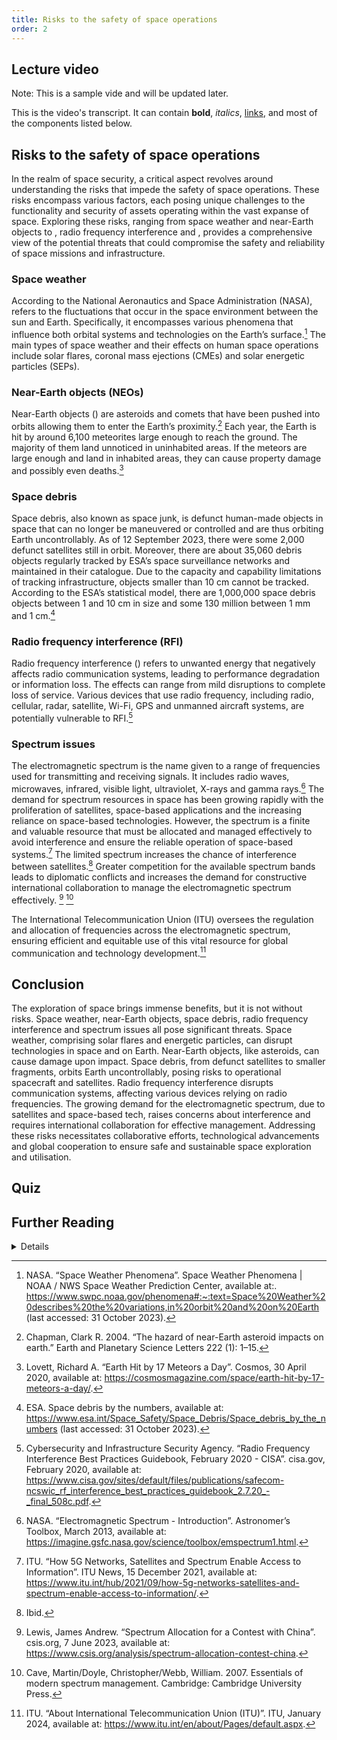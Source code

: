 ```yaml
---
title: Risks to the safety of space operations
order: 2
---
```


## Lecture video
Note: This is a sample vide and will be updated later.
<LectureVideo lu="15" vl="vl1" provider="">

This is the video's transcript. It can contain **bold**, _italics_, [links](#1), and most of the components listed below.

</LectureVideo>

## Risks to the safety of space operations
In the realm of space security, a critical aspect revolves around understanding the risks that impede the safety of space operations. These risks encompass various factors, each posing unique challenges to the functionality and security of assets operating within the vast expanse of space. Exploring these risks, ranging from space weather and near-Earth objects to <Term t="space debris"/>, radio frequency interference and <Term t="spectrum issues"/>, provides a comprehensive view of the potential threats that could compromise the safety and reliability of space missions and infrastructure.

### Space weather
According to the National Aeronautics and Space Administration (NASA), <Term t="space weather"/> refers to the fluctuations that occur in the space environment between the sun and Earth. Specifically, it encompasses various phenomena that influence both orbital systems and technologies on the Earth’s surface.[^18] The main types of space weather and their effects on human space operations include solar flares, coronal mass ejections (CMEs) and solar energetic particles (SEPs).

### Near-Earth objects (NEOs)
Near-Earth objects (<Term t="NEOs"/>) are asteroids and comets that have been pushed into orbits allowing them to enter the Earth’s proximity.[^19] Each year, the Earth is hit by around 6,100 meteorites large enough to reach the ground. The majority of them land unnoticed in uninhabited areas. If the meteors are large enough and land in inhabited areas, they can cause property damage and possibly even deaths.[^20]

### Space debris
Space debris, also known as space junk, is defunct human-made objects in space that can no longer be maneuvered or controlled and are thus orbiting Earth uncontrollably. As of 12 September 2023, there were some 2,000 defunct satellites still in orbit. Moreover, there are about 35,060 debris objects regularly tracked by ESA’s space surveillance networks and maintained in their catalogue. Due to the capacity and capability limitations of tracking infrastructure, objects smaller than 10 cm cannot be tracked. According to the ESA’s statistical model, there are 1,000,000 space debris objects between 1 and 10 cm in size and some 130 million between 1 mm and 1 cm.[^21]

### Radio frequency interference (RFI)
Radio frequency interference (<Term t="RFI"/>) refers to unwanted energy that negatively affects radio communication systems, leading to performance degradation or information loss. The effects can range from mild disruptions to complete loss of service. Various devices that use radio frequency, including radio, cellular, radar, satellite, Wi-Fi, GPS and unmanned aircraft systems, are potentially vulnerable to RFI.[^22]

### Spectrum issues
The electromagnetic spectrum is the name given to a range of frequencies used for transmitting and receiving signals. It includes radio waves, microwaves, infrared, visible light, ultraviolet, X-rays and gamma rays.[^23] The demand for spectrum resources in space has been growing rapidly with the proliferation of satellites, space-based applications and the increasing reliance on space-based technologies. However, the spectrum is a finite and valuable resource that must be allocated and managed effectively to avoid interference and ensure the reliable operation of space-based systems.[^24] The limited spectrum increases the chance of interference between satellites.[^25]  Greater competition for the available spectrum bands leads to diplomatic conflicts and increases the demand for constructive international collaboration to manage the electromagnetic spectrum effectively. [^26] [^27]

The International Telecommunication Union (ITU) oversees the regulation and allocation of frequencies across the electromagnetic spectrum, ensuring efficient and equitable use of this vital resource for global communication and technology development.[^28]

## Conclusion
The exploration of space brings immense benefits, but it is not without risks. Space weather, near-Earth objects, space debris, radio frequency interference and spectrum issues all pose significant threats. Space weather, comprising solar flares and energetic particles, can disrupt technologies in space and on Earth. Near-Earth objects, like asteroids, can cause damage upon impact. Space debris, from defunct satellites to smaller fragments, orbits Earth uncontrollably, posing risks to operational spacecraft and satellites. Radio frequency interference disrupts communication systems, affecting various devices relying on radio frequencies. The growing demand for the electromagnetic spectrum, due to satellites and space-based tech, raises concerns about interference and requires international collaboration for effective management. Addressing these risks necessitates collaborative efforts, technological advancements and global cooperation to ensure safe and sustainable space exploration and utilisation.

## Quiz
<Quiz>
  <Question type="Radio" question="What is the term used to describe the fluctuations occurring in the space environment between the sun and the Earth, impacting both orbital systems and technologies on the Earth’s surface?">
    <RadioChoice value="Near-Earth objects (NEOs)" />
    <RadioChoice value="Space debris" />
    <RadioChoice correct="true" value="Space weather" />
    <RadioChoice value="Solar flares" />
  </Question>
  <Question type="Radio" question="What is the name given to defunct human-made objects in space that orbit the Earth uncontrollably?">
    <RadioChoice value="Radio frequency interference (RFI)" />
    <RadioChoice value="Spectrum issues" />
    <RadioChoice correct="true" value="Space debris" />
    <RadioChoice value="Near-Earth objects (NEOs)" />
  </Question>
  <Question type="Radio" question="Which term refers to unwanted energy that negatively affects radio communication systems?">
    <RadioChoice value="Near-Earth objects (NEOs)" />
    <RadioChoice value="Space weather" />
    <RadioChoice correct="true" value="Radio frequency interference (RFI)" />
    <RadioChoice value="Solar flares" />
  </Question>
  <Question type="Radio" question="What poses risks to operational spacecraft and satellites and consists of defunct satellites and smaller fragments orbiting the Earth?">
    <RadioChoice value="Spectrum issues" />
    <RadioChoice correct="true" value="Space debris" />
    <RadioChoice value="Magnetic anomalies" />
    <RadioChoice value="Atmospheric disturbances" />
  </Question>
</Quiz>

## Further Reading
<DetailsGroup>
<Details summary="Reference List">
* Cave, Martin/Doyle, Christopher/Webb, William. 2007. Essentials of Modern Spectrum Management. Cambridge: Cambridge University Press.
* Cybersecurity and Infrastructure Security Agency. “Radio Frequency Interference Best Practices Guidebook, February 2020 - CISA”. cisa.gov, February 2020, available at: [URL](https://www.cisa.gov/sites/default/files/publications/safecom-ncswic_rf_interference_best_practices_guidebook_2.7.20_-_final_508c.pdf).
* Chapman, Clark R. 2004. “The hazard of near-Earth asteroid impacts on earth”. Earth and Planetary Science Letters 222 (1): 1–15.
* ESA. Space debris by the numbers, available at: [URL](https://www.esa.int/Space_Safety/Space_Debris/Space_debris_by_the_numbers) (last accessed: 31 October 2023).
* ITU. “About International Telecommunication Union (ITU)”. ITU, January 2024, available at: [URL](https://www.itu.int/en/about/Pages/default.aspx).
* ITU. “How 5G Networks, Satellites and Spectrum Enable Access to Information”. ITU News, 15 December 2021, available at: [URL](https://www.itu.int/hub/2021/09/how-5g-networks-satellites-and-spectrum-enable-access-to-information/).
* Lewis, James Andrew. “Spectrum Allocation for a Contest with China”. csis.org, 7 June 2023, available at: [URL](https://www.csis.org/analysis/spectrum-allocation-contest-china).
* Lovett, Richard A. “Earth Hit by 17 Meteors a Day”. Cosmos, 30 April 2020, available at: [URL](https://cosmosmagazine.com/space/earth-hit-by-17-meteors-a-day/).
* NASA. “Electromagnetic Spectrum - Introduction”. Astronomer’s Toolbox, March 2013, available at: [URL](https://imagine.gsfc.nasa.gov/science/toolbox/emspectrum1.html).
* NASA. “Space Weather Phenomena.” Space Weather Phenomena | NOAA / NWS Space Weather Prediction Center, available at: [URL](https://www.swpc.noaa.gov/phenomena#:~:text=Space%20Weather%20describes%20the%20variations,in%20orbit%20and%20on%20Earth) (last accessed: 31 October 2023).
</Details>
</DetailsGroup>

[^18]: NASA. “Space Weather Phenomena”. Space Weather Phenomena | NOAA / NWS Space Weather Prediction Center, available at:. https://www.swpc.noaa.gov/phenomena#:~:text=Space%20Weather%20describes%20the%20variations,in%20orbit%20and%20on%20Earth (last accessed: 31 October 2023).
[^19]: Chapman, Clark R. 2004. “The hazard of near-Earth asteroid impacts on earth.” Earth and Planetary Science Letters 222 (1): 1–15.
[^20]: Lovett, Richard A. “Earth Hit by 17 Meteors a Day”. Cosmos, 30 April 2020, available at: https://cosmosmagazine.com/space/earth-hit-by-17-meteors-a-day/.
[^21]: ESA. Space debris by the numbers, available at: https://www.esa.int/Space_Safety/Space_Debris/Space_debris_by_the_numbers (last accessed: 31 October 2023).
[^22]: Cybersecurity and Infrastructure Security Agency. “Radio Frequency Interference Best Practices Guidebook, February 2020 - CISA”. cisa.gov, February 2020, available at: https://www.cisa.gov/sites/default/files/publications/safecom-ncswic_rf_interference_best_practices_guidebook_2.7.20_-_final_508c.pdf.
[^23]: NASA. “Electromagnetic Spectrum - Introduction”. Astronomer’s Toolbox, March 2013, available at: https://imagine.gsfc.nasa.gov/science/toolbox/emspectrum1.html.
[^24]: ITU. “How 5G Networks, Satellites and Spectrum Enable Access to Information”. ITU News, 15 December 2021, available at: https://www.itu.int/hub/2021/09/how-5g-networks-satellites-and-spectrum-enable-access-to-information/.
[^25]: Ibid.
[^26]: Lewis, James Andrew. “Spectrum Allocation for a Contest with China”. csis.org, 7 June 2023, available at: https://www.csis.org/analysis/spectrum-allocation-contest-china.
[^27]: Cave, Martin/Doyle, Christopher/Webb, William. 2007. Essentials of modern spectrum management. Cambridge: Cambridge University Press.
[^28]: ITU. “About International Telecommunication Union (ITU)”. ITU, January 2024, available at: https://www.itu.int/en/about/Pages/default.aspx.

